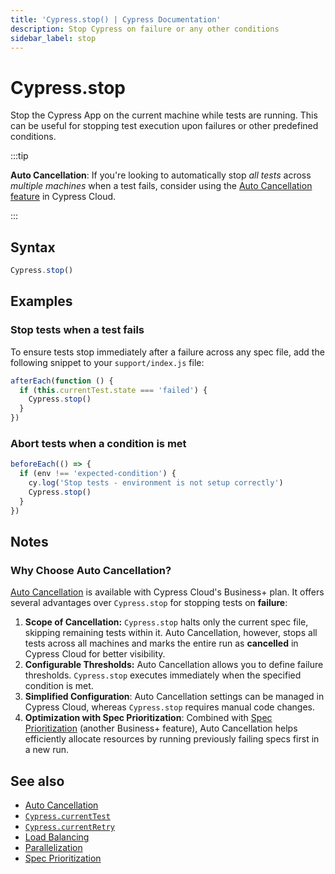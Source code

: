 ```yaml
---
title: 'Cypress.stop() | Cypress Documentation'
description: Stop Cypress on failure or any other conditions
sidebar_label: stop
---
```


<ProductHeading product="app" />

# Cypress.stop

Stop the Cypress App on the current machine while tests are running. This can be useful for stopping test execution upon failures or other predefined conditions.

:::tip

**Auto Cancellation**: If you're looking to automatically stop _all tests_ across _multiple machines_ when a test fails, consider using the [Auto Cancellation feature](/cloud/features/smart-orchestration/run-cancellation) in Cypress Cloud.

<AutoCancellationBenefits />

:::

## Syntax

```javascript
Cypress.stop()
```

## Examples

### Stop tests when a test fails

To ensure tests stop immediately after a failure across any spec file, add the following snippet to your `support/index.js` file:

```javascript
afterEach(function () {
  if (this.currentTest.state === 'failed') {
    Cypress.stop()
  }
})
```

### Abort tests when a condition is met

```javascript
beforeEach(() => {
  if (env !== 'expected-condition') {
    cy.log('Stop tests - environment is not setup correctly')
    Cypress.stop()
  }
})
```

## Notes

### Why Choose Auto Cancellation?

[Auto Cancellation](/cloud/features/smart-orchestration/run-cancellation) is available with Cypress Cloud's Business+ plan. It offers several advantages over `Cypress.stop` for stopping tests on **failure**:

1. **Scope of Cancellation:** `Cypress.stop` halts only the current spec file, skipping remaining tests within it. Auto Cancellation, however, stops all tests across all machines and marks the entire run as **cancelled** in Cypress Cloud for better visibility.
2. **Configurable Thresholds:** Auto Cancellation allows you to define failure thresholds. `Cypress.stop` executes immediately when the specified condition is met.
3. **Simplified Configuration**: Auto Cancellation settings can be managed in Cypress Cloud, whereas `Cypress.stop` requires manual code changes.
4. **Optimization with Spec Prioritization**: Combined with [Spec Prioritization](/cloud/features/smart-orchestration/spec-prioritization) (another Business+ feature), Auto Cancellation helps efficiently allocate resources by running previously failing specs first in a new run.

<CloudFreePlan />

## See also

- [Auto Cancellation](/cloud/features/smart-orchestration/run-cancellation)
- [`Cypress.currentTest`](/api/cypress-api/currenttest)
- [`Cypress.currentRetry`](/api/cypress-api/currentretry)
- [Load Balancing](/cloud/features/smart-orchestration/load-balancing)
- [Parallelization](/cloud/features/smart-orchestration/parallelization)
- [Spec Prioritization](/cloud/features/smart-orchestration/spec-prioritization)

